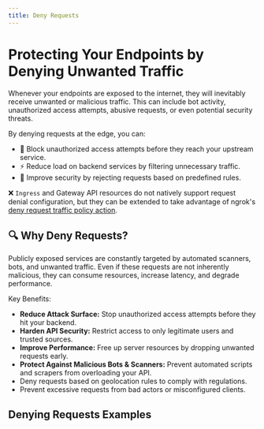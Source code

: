 ```yaml
---
title: Deny Requests
---
```


# Protecting Your Endpoints by Denying Unwanted Traffic

Whenever your endpoints are exposed to the internet, they will inevitably receive unwanted or malicious traffic. This can include bot activity, unauthorized access attempts, abusive requests, or even potential security threats.

By denying requests at the edge, you can:
- 🚫 Block unauthorized access attempts before they reach your upstream service.
- ⚡ Reduce load on backend services by filtering unnecessary traffic.
- 🔐 Improve security by rejecting requests based on predefined rules.

❌ `Ingress` and Gateway API resources do not natively support request denial configuration, but they can be extended to take advantage of ngrok's [deny request traffic policy action](/traffic-policy/actions/deny/).

## 🔍 Why Deny Requests?

Publicly exposed services are constantly targeted by automated scanners, bots, and unwanted traffic. 
Even if these requests are not inherently malicious, they can consume resources, increase latency, and degrade performance.

Key Benefits:
- **Reduce Attack Surface:** Stop unauthorized access attempts before they hit your backend.
- **Harden API Security:** Restrict access to only legitimate users and trusted sources.
- **Improve Performance:** Free up server resources by dropping unwanted requests early.
- **Protect Against Malicious Bots & Scanners:** Prevent automated scripts and scrapers from overloading your API.
- Deny requests based on geolocation rules to comply with regulations.
- Prevent excessive requests from bad actors or misconfigured clients.

## Denying Requests Examples

<!-- prettier-ignore-start -->
<Tabs groupId="kind" queryString="kind">
	<TabItem value="agent-endpoint" label="AgentEndpoint" default>
	</TabItem>
	<TabItem value="cloud-endpoint" label="CloudEndpoint">
  </TabItem>
	<TabItem value="ingress" label="Ingress">
  </TabItem>
	<TabItem value="gateway-api" label="Gateway API">
  </TabItem>
</Tabs>
<!-- prettier-ignore-end -->
